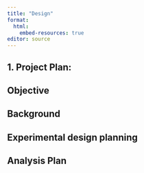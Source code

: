 ```yaml
---
title: "Design"
format: 
  html:
    embed-resources: true
editor: source
---
```


## 1. Project Plan:

## Objective


## Background


## Experimental design planning


## Analysis Plan





